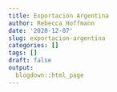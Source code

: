 ```yaml
---
title: Exportación Argentina
author: Rebecca Hoffmann
date: '2020-12-07'
slug: exportacion-argentina
categories: []
tags: []
draft: false
output:
  blogdown::html_page
---
```

